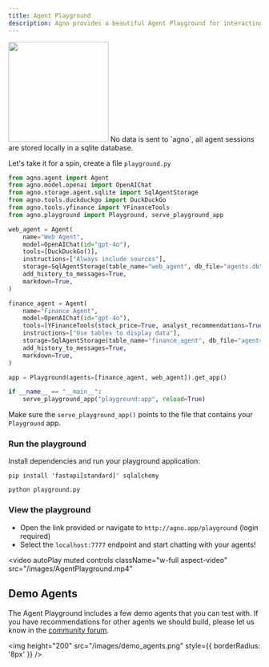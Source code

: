 ```yaml
---
title: Agent Playground
description: Agno provides a beautiful Agent Playground for interacting with your agents.
---
```


<Frame caption="Agent Playground">
  <img
    height="200"
    src="/images/agent_playground.png"
    style={{ borderRadius: '8px' }}
  />
</Frame>

<Note>
No data is sent to `agno`, all agent sessions are stored locally in a sqlite database.
</Note>

Let's take it for a spin, create a file `playground.py`

```python playground.py
from agno.agent import Agent
from agno.model.openai import OpenAIChat
from agno.storage.agent.sqlite import SqlAgentStorage
from agno.tools.duckduckgo import DuckDuckGo
from agno.tools.yfinance import YFinanceTools
from agno.playground import Playground, serve_playground_app

web_agent = Agent(
    name="Web Agent",
    model=OpenAIChat(id="gpt-4o"),
    tools=[DuckDuckGo()],
    instructions=["Always include sources"],
    storage=SqlAgentStorage(table_name="web_agent", db_file="agents.db"),
    add_history_to_messages=True,
    markdown=True,
)

finance_agent = Agent(
    name="Finance Agent",
    model=OpenAIChat(id="gpt-4o"),
    tools=[YFinanceTools(stock_price=True, analyst_recommendations=True, company_info=True, company_news=True)],
    instructions=["Use tables to display data"],
    storage=SqlAgentStorage(table_name="finance_agent", db_file="agents.db"),
    add_history_to_messages=True,
    markdown=True,
)

app = Playground(agents=[finance_agent, web_agent]).get_app()

if __name__ == "__main__":
    serve_playground_app("playground:app", reload=True)
```

<Tip>Make sure the `serve_playground_app()` points to the file that contains your `Playground` app.</Tip>

<Snippet file="authenticate-with-agno.mdx" />

### Run the playground

Install dependencies and run your playground application:

```shell
pip install 'fastapi[standard]' sqlalchemy

python playground.py
```

### View the playground

- Open the link provided or navigate to `http://agno.app/playground` (login required)
- Select the `localhost:7777` endpoint and start chatting with your agents!

<video
  autoPlay
  muted
  controls
  className="w-full aspect-video"
  src="/images/AgentPlayground.mp4"
></video>

## Demo Agents

The Agent Playground includes a few demo agents that you can test with. If you have recommendations for other agents we should build, please let us know in the [community forum](https://community.phidata.com/).

<img
  height="200"
  src="/images/demo_agents.png"
  style={{ borderRadius: '8px' }}
/>
